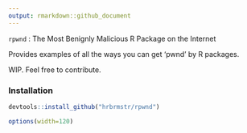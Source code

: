 ```yaml
---
output: rmarkdown::github_document
---
```


`rpwnd` : The Most Benignly Malicious R Package on the Internet

Provides examples of all the ways you can get 'pwnd' by R packages.

WIP. Feel free to contribute.
    
### Installation

```r
devtools::install_github("hrbrmstr/rpwnd")
```

```r
options(width=120)
```

